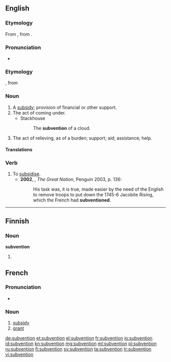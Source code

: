 ==English==
===Etymology===
From {{etyl|frm}} {{term|subvention|lang=frm}}, from {{etyl|LL.}} {{term|subventio}}.

===Pronunciation===
*{{a|UK}} {{IPA|/sʌbˈvɛnʃ(ə)n/}}

===Etymology===
{{etyl|fr}}, from {{etyl|LL.}} {{lena}} {{term|subventio|lang=la}}

===Noun===
{{en-noun}}

# A [[subsidy]]; provision of financial or other support.
# The act of coming under.
#* Stackhouse
#*: The '''subvention''' of a cloud.
# The act of relieving, as of a burden; support; aid; assistance; help.

====Translations====
{{trans-see|subsidy}}

===Verb===
{{en-verb}}

# To [[subsidise]].
#*'''2002''', {{w|Colin Jones (historian)|Colin Jones}}, ''The Great Nation'', Penguin 2003, p. 136:
#*:His task was, it is true, made easier by the need of the English to remove troops to put down the 1745-6 Jacobite Rising, which the French had '''subventioned'''.

----

==Finnish==

===Noun===
'''subvention'''

# {{fi-form of|type=noun|case=genitive|pl=singular|subventio}}

==French==

===Pronunciation===
* {{IPA|/sybvɑ̃sjɔ̃/|lang=fr}}

===Noun===
{{fr-noun|f}}

# [[subsidy]]
# [[grant]]

[[de:subvention]]
[[et:subvention]]
[[el:subvention]]
[[fr:subvention]]
[[io:subvention]]
[[id:subvention]]
[[kn:subvention]]
[[mg:subvention]]
[[ml:subvention]]
[[pl:subvention]]
[[ru:subvention]]
[[fi:subvention]]
[[sv:subvention]]
[[ta:subvention]]
[[tr:subvention]]
[[vi:subvention]]